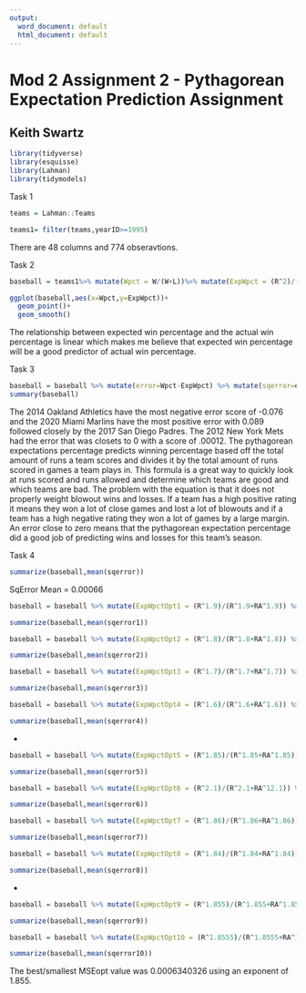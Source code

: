 ```yaml
---
output:
  word_document: default
  html_document: default
---
```

# Mod 2 Assignment 2 - Pythagorean Expectation Prediction Assignment
## Keith Swartz


```r
library(tidyverse)
library(esquisse)
library(Lahman)
library(tidymodels)
```

Task 1
```r
teams = Lahman::Teams

teams1= filter(teams,yearID>=1995)
```

There are 48 columns and 774 obseravtions.

Task 2

```r
baseball = teams1%>% mutate(Wpct = W/(W+L))%>% mutate(ExpWpct = (R^2)/(R^2+RA^2))

ggplot(baseball,aes(x=Wpct,y=ExpWpct))+
  geom_point()+
  geom_smooth()
```

The relationship between expected win percentage and the actual win percentage is linear which makes me believe that expected win percentage will be a good predictor of actual win percentage.

Task 3

```r
baseball = baseball %>% mutate(error=Wpct-ExpWpct) %>% mutate(sqerror=error*error)
summary(baseball)
```

The 2014 Oakland Athletics have the most negative error score of -0.076 and the 2020 Miami Marlins have the most positive error with 0.089 followed closely by the 2017 San Diego Padres. The 2012 New York Mets had the error that was closets to 0 with a score of .00012. The pythagorean expectations percentage predicts winning percentage based off the total amount of runs a team scores and divides it by the total amount of runs scored in games a team plays in. This formula is a great way to quickly look at runs scored and runs allowed and determine which teams are good and which teams are bad. The problem with the equation is that it does not properly weight blowout wins and losses. If a team has a high positive rating it means they won a lot of close games and lost a lot of blowouts and if a team has a high negative rating they won a lot of games by a large margin. An error close to zero means that the pythagorean expectation percentage did a good job of predicting wins and losses for this team's season.

Task 4

```r
summarize(baseball,mean(sqerror))
```
SqError Mean = 0.00066

```r
baseball = baseball %>% mutate(ExpWpctOpt1 = (R^1.9)/(R^1.9+RA^1.9)) %>% mutate(error1=Wpct-ExpWpctOpt1) %>% mutate(sqerror1=error1^2)

summarize(baseball,mean(sqerror1))
```

```r
baseball = baseball %>% mutate(ExpWpctOpt2 = (R^1.8)/(R^1.8+RA^1.8)) %>% mutate(error2=Wpct-ExpWpctOpt2) %>% mutate(sqerror2=error2^2)

summarize(baseball,mean(sqerror2))
```

```r
baseball = baseball %>% mutate(ExpWpctOpt3 = (R^1.7)/(R^1.7+RA^1.7)) %>% mutate(error3=Wpct-ExpWpctOpt3) %>% mutate(sqerror3=error3^2)

summarize(baseball,mean(sqerror3))
```

```r
baseball = baseball %>% mutate(ExpWpctOpt4 = (R^1.6)/(R^1.6+RA^1.6)) %>% mutate(error4=Wpct-ExpWpctOpt4) %>% mutate(sqerror4=error4^2)

summarize(baseball,mean(sqerror4))
```
*
```r
baseball = baseball %>% mutate(ExpWpctOpt5 = (R^1.85)/(R^1.85+RA^1.85)) %>% mutate(error5=Wpct-ExpWpctOpt5) %>% mutate(sqerror5=error5^2)

summarize(baseball,mean(sqerror5))
```

```r
baseball = baseball %>% mutate(ExpWpctOpt6 = (R^2.1)/(R^2.1+RA^12.1)) %>% mutate(error6=Wpct-ExpWpctOpt6) %>% mutate(sqerror6=error6^2)

summarize(baseball,mean(sqerror6))
```

```r
baseball = baseball %>% mutate(ExpWpctOpt7 = (R^1.86)/(R^1.86+RA^1.86)) %>% mutate(error7=Wpct-ExpWpctOpt7) %>% mutate(sqerror7=error7^2)

summarize(baseball,mean(sqerror7))
```

```r
baseball = baseball %>% mutate(ExpWpctOpt8 = (R^1.84)/(R^1.84+RA^1.84)) %>% mutate(error8=Wpct-ExpWpctOpt8) %>% mutate(sqerror8=error8^2)

summarize(baseball,mean(sqerror8))
```
*
```r
baseball = baseball %>% mutate(ExpWpctOpt9 = (R^1.855)/(R^1.855+RA^1.855)) %>% mutate(error9=Wpct-ExpWpctOpt9) %>% mutate(sqerror9=error9^2)

summarize(baseball,mean(sqerror9))
```
```r
baseball = baseball %>% mutate(ExpWpctOpt10 = (R^1.8555)/(R^1.8555+RA^1.8555)) %>% mutate(error10=Wpct-ExpWpctOpt10) %>% mutate(sqerror10=error10^2)

summarize(baseball,mean(sqerror10))
```

The best/smallest MSEopt value was 0.0006340326 using an exponent of 1.855.